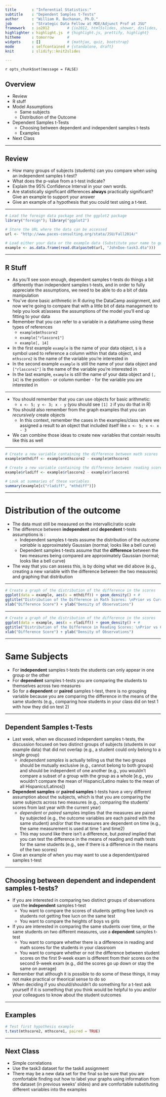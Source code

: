 ---
title       : "Inferential Statistics:"
subtitle    : "Dependent Samples t-Tests"
author      : "William R. Buchanan, Ph.D." 
job         : "Strategic Data Fellow at MDE/Adjunct Prof at JSU"
framework   : io2012        # {io2012, html5slides, shower, dzslides, ...}
highlighter : highlight.js  # {highlight.js, prettify, highlight}
hitheme     : tomorrow      # 
widgets     : []            # {mathjax, quiz, bootstrap}
mode        : selfcontained # {standalone, draft}
knit        : slidify::knit2slides

---
`r opts_chunk$set(message = FALSE)`

## Overview 
* Review
* R stuff
* Model Assumptions
	+ Same subjects
	+ Distribution of the Outcome
* Dependent Samples t-Tests
     + Choosing between dependent and independent samples t-tests
     + Examples
* Next Class

---

## Review
* How many groups of subjects (students) can you compare when using an independent samples t-test?
* What does the p-value from a t-test indicate?
* Explain the 95% Confidence Interval in your own words.
* Are statistically significant differences __always__ practically significant?  Give an example to support your answer
* Give an example of a hypothesis that you could test using a t-test.

---   

```{r, eval = TRUE, echo = TRUE, cache = TRUE}
# Load the foreign data package and the ggplot2 package
library("foreign"); library("ggplot2")

# Store the URL where the data can be accessed
url <- "http://www.paces-consulting.org/stata/JSU/Fall2014/"

# Load either your data or the example data (Substitute your name to get your data)
example <- as.data.frame(read.dta(paste0(url, "JohnDoe-task3.dta")))
```

---   

## R Stuff
* As you'll see soon enough, dependent samples t-tests do things a bit differently than
independent samples t-tests, and in order to fully appreciate the assumptions, we need to 
be able to do a bit of data manipulation
* You've done basic arithmetic in R during the DataCamp assignment, and now we're going to 
compare that with a little bit of data management to help you look at/assess the assumptions 
of the model you'll end up fitting to your data
* Remember that you can refer to a variable in a dataframe using these types of references
     + `example$mthscore2`
     + `example["rlascore1"]`
     + `example[, 14]`
* In the first example `example` is the name of your data object, `$` is a symbol used to reference a column within that data object, and `mthscore2` is the name of the variable you're interested in
* In the second example `example` is still the name of your data object and `["rlascore1"]` is the name of the variable you're interested in
* In the last example, `example` is still the name of your data object and `[, 14]` is the position - or column number - for the variable you are interested in

---   

* You should remember that you can use objects for basic arithmetic:
     + `x <- 5; y <- 3; x - y` (you should see `[1] 2` if you do that in R)
* You should also remember from the graph examples that you can _recursively_ create objects
     + In this context, remember the cases in the examples/class where we assigned a result to an 
     object that included itself like `x <- 5; x <- x - 3`
* We can combine those ideas to create new variables that contain results like this as well

---   

```{r, eval = TRUE, echo = TRUE, tidy = TRUE}
# Create a new variable containing the difference between math scores
example$mthdiff <- example$mthscore2 - example$mthscore1

# Create a new variable containing the difference between reading scores
example$rladiff <- example$rlascore2 - example$rlascore1

# Look at summaries of these variables
summary(example[c("rladiff", "mthdiff")])
```

---   

# Distribution of the outcome
* The data must still be measured on the intervallic/ratio scale
* The difference between __independent__ and __dependent__ t-tests assumptions is :
     + Independent samples t-tests assume the distribution of the _outcome variable_ is approximately 
     Gaussian (normal; looks like a bell curve)
     + Dependent samples t-tests assume that the __difference__ between the two measures being 
     compared are approximately Gaussian (normal; looks like a bell curve)
* The way that you can assess this, is by doing what we did above (e.g., creating a new variable with 
the difference between the two meausres) and graphing that distribution

---   

```{r, echo = TRUE, eval = TRUE, fig.align = "center", warning = FALSE, fig.height = 6, fig.width = 12}
# Create a graph of the distribution of the difference in the scores
ggplot(data = example, aes(x = mthdiff)) + geom_density() + #
ggtitle("Distribution of the Difference in Math Scores: \nPrior vs Current Year") + #
xlab("Difference Score") + ylab("Density of Observations")
```

---

```{r, echo = TRUE, eval = TRUE, fig.align = "center", warning = FALSE, fig.height = 6, fig.width = 12}
# Create a graph of the distribution of the difference in the scores
ggplot(data = example, aes(x = rladiff)) + geom_density() + #
ggtitle("Distribution of the Difference in Reading Scores: \nPrior vs Current Year") + #
xlab("Difference Score") + ylab("Density of Observations")
```

---

# Same Subjects
* For __independent__ samples t-tests the students can only appear in one group or the other
* For __dependent__ samples t-tests you are comparing the students to themselves across two measures
* So for a __dependent__ or __paired__ samples t-test, there is no grouping variable because you are 
comparing the difference in the means of the same students (e.g., comparing how students in your 
class did on test 1 with how they did on test 2)

---

## Dependent Samples t-Tests
* Last week, when we discussed independent samples t-tests, the discussion focused on two distinct 
groups of subjects (students in our example data) that did not overlap (e.g., a student could only 
belong to a single group)
     + _independent samples_ is actually telling us that the two groups should be mutually exclusive
     (e.g., cannot belong to both groups) and should be independent of one another (e.g., you 
     wouldn't compare a subset of a group with the group as a whole [e.g., you wouldn't compare the
     mean of Hispanic/Latino males to the mean of all Hispanics/Latinos])
* __Dependent samples__ or __paired samples__ t-tests have a very different assumption about the 
subjects, which is that you are comparing the same subjects across two measures (e.g., comparing 
the students' scores from last year with the current year)
     + _dependent_ or _paired_ samples implies that the measures are paired by subjected (e.g., the
     outcome variables are each paired with the same student) and/or that the measures are dependent 
     on time (e.g., the same measurement is used at time 1 and time2)
     + This may sound like there isn't a difference, but _paired_ implied that you can test the 
     difference in the means of reading and math tests for the same students (e.g., see if there is 
     a difference in the means of the two scores)
* Give an example of when you may want to use a dependent/paired samples t-test

---   

## Choosing between dependent and independent samples t-tests?
* If you are interested in comparing two distinct groups of observations use the __independent__ 
samples t-test
     + You want to compare the scores of students getting free lunch vs students not getting free 
     lucn on the same test
     + You want to compare the heights of boys vs girls
* If you are interested in comparing the same students over time, or the same students on two 
different measures, use a __dependent__ samples t-test
     + You want to compare whether there is a difference in reading and math scores for the students
     in your classroom
     + You want to compare whether or not the difference between student scores on the first 9-week 
     exam is different from their scores on the second 9-week exam (e.g., did the scores go up down 
     or stay the same on average)
* Remember that although it is possible to do some of these things, it may not make practical or 
theorical sense to do so
* When deciding if you should/shouldn't do something for a t-test ask yourself if it is something 
that you think would be helpful to you and/or your colleagues to know about the student outcomes

---    

## Examples
```{r, echo = TRUE, eval = TRUE, tidy = TRUE}
# Test first hypothesis example
t.test(mthscore2, mthscore1, paired = TRUE)
```

---   

## Next Class
* Simple correlations 
* Use the task3 dataset for the task4 assignment
* There may be a new data set for the final so be sure that you are comfortable finding out how to 
label your graphs using information from the dataset (in previous weeks' slides) and are comfortable 
substituting different variables into the examples















